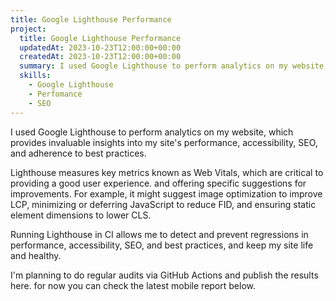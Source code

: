 ```yaml
---
title: Google Lighthouse Performance
project: 
  title: Google Lighthouse Performance
  updatedAt: 2023-10-23T12:00:00+00:00
  createdAt: 2023-10-23T12:00:00+00:00
  summary: I used Google Lighthouse to perform analytics on my website, giving me insights into my site's performance, accessibility, SEO, and adherence to best practices.
  skills:
    - Google Lighthouse
    - Perfomance
    - SEO
---
```



I used Google Lighthouse to perform analytics on my website, which provides invaluable insights into my site's performance, accessibility, SEO, and adherence to best practices. 

Lighthouse measures key metrics known as Web Vitals, which are critical to providing a good user experience. and offering specific suggestions for improvements. For example, it might suggest image optimization to improve LCP, minimizing or deferring JavaScript to reduce FID, and ensuring static element dimensions to lower CLS.

Running Lighthouse in CI allows me to detect and prevent regressions in performance, accessibility, SEO, and best practices, and keep my site life and healthy.

I'm planning to do regular audits via GitHub Actions and publish the results here. for now you can check the latest mobile report below.

<br/>

<Report />
